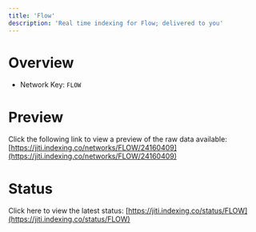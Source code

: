 ```yaml
---
title: 'Flow'
description: 'Real time indexing for Flow; delivered to you'
---
```


# Overview
- Network Key: `FLOW`

# Preview
Click the following link to view a preview of the raw data available: [https://jiti.indexing.co/networks/FLOW/24160409](https://jiti.indexing.co/networks/FLOW/24160409)

# Status
Click here to view the latest status: [https://jiti.indexing.co/status/FLOW](https://jiti.indexing.co/status/FLOW)
